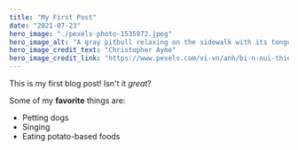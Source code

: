 ```yaml
---
title: "My First Post"
date: "2021-07-23"
hero_image: "./pexels-photo-1535972.jpeg"
hero_image_alt: "A gray pitbull relaxing on the sidewalk with its tongue hanging out"
hero_image_credit_text: "Christopher Ayme"
hero_image_credit_link: "https://www.pexels.com/vi-vn/anh/bi-n-nui-thien-nhien-b-u-tr-i-1535972/"
---
```


This is my first blog post! Isn't it *great*?

Some of my **favorite** things are:

* Petting dogs
* Singing
* Eating potato-based foods